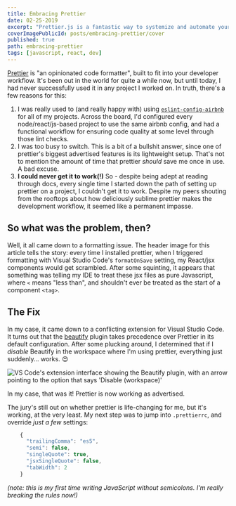```yaml
---
title: Embracing Prettier
date: 02-25-2019
excerpt: "Prettier.js is a fantastic way to systemize and automate your project's code style."
coverImagePublicId: posts/embracing-prettier/cover
published: true
path: embracing-prettier
tags: [javascript, react, dev]
---
```


[Prettier](https://prettier.io/) is "an opinionated code formatter", built to fit into your developer workflow. It's been out in the world for quite a while now, but until today, I had never successfully used it in any project I worked on. In truth, there's a few reasons for this:

1. I was really used to (and really happy with) using [`eslint-config-airbnb`](https://www.npmjs.com/package/eslint-config-airbnb) for all of my projects. Across the board, I'd configured every node/react/js-based project to use the same airbnb config, and had a functional workflow for ensuring code quality at some level through those lint checks.
1. I was too busy to switch. This is a bit of a bullshit answer, since one of prettier's biggest advertised features is its lightweight setup. That's not to mention the amount of time that prettier _should_ save me once in use. A bad excuse.
1. **I could never get it to work(!)** So - despite being adept at reading through docs, every single time I started down the path of setting up prettier on a project, I couldn't get it to work. Despite my peers shouting from the rooftops about how deliciously sublime prettier makes the development workflow, it seemed like a permanent impasse.

## So what was the problem, then?

Well, it all came down to a formatting issue. The header image for this article tells the story: every time I installed prettier, when I triggered formatting with Visual Studio Code's `formatOnSave` setting, my React/jsx components would get scrambled. After some squinting, it appears that something was telling my IDE to treat these jsx files as pure Javascript, where `<` means "less than", and shouldn't ever be treated as the start of a component `<tag>`.

## The Fix

In my case, it came down to a conflicting extension for Visual Studio Code. It turns out that the [beautify](https://marketplace.visualstudio.com/items?itemName=HookyQR.beautify) plugin takes precedence over Prettier in its default configuration. After some plucking around, I determined that if I _disable_ Beautify in the workspace where I'm using prettier, everything just suddenly... works. 😍

<Image
  publicId="posts/embracing-prettier/disable-beautify"
  alt="VS Code's extension interface showing the Beautify plugin, with an arrow pointing to the option that says 'Disable (workspace)'"
  caption="Disable beautify in your project workspace, and everything gets better"
/>

In my case, that was it! Prettier is now working as advertised.

The jury's still out on whether prettier is life-changing for me, but it's working, at the very least. My next step was to jump into `.prettierrc`, and override _just a few_ settings:

```js
    {
      "trailingComma": "es5",
      "semi": false,
      "singleQuote": true,
      "jsxSingleQuote": false,
      "tabWidth": 2
    }
```

_(note: this is my first time writing JavaScript without semicolons. I'm really breaking the rules now!)_
